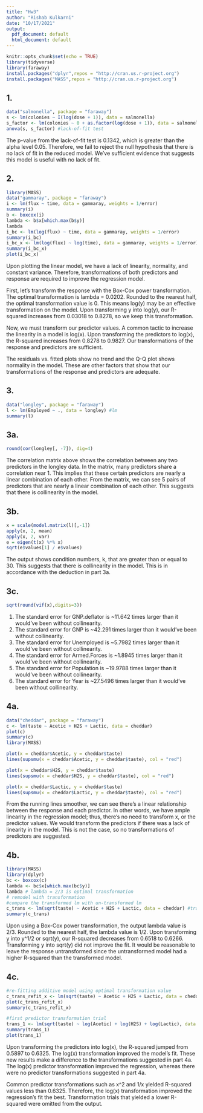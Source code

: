 ```yaml
---
title: "Hw3"
author: "Rishab Kulkarni"
date: "10/17/2021"
output:
  pdf_document: default
  html_document: default
---
```


```r
knitr::opts_chunk$set(echo = TRUE)
library(tidyverse)
library(faraway)
install.packages("dplyr",repos = "http://cran.us.r-project.org")
install.packages("MASS",repos = "http://cran.us.r-project.org")
```

## 1.
```r
data("salmonella", package = "faraway")
s <- lm(colonies ~ I(log(dose + 1)), data = salmonella)
s_factor <- lm(colonies ~ 0 + as.factor(log(dose + 1)), data = salmonella)
anova(s, s_factor) #lack-of-fit test
```

The p-value from the lack-of-fit test is 0.1342, which is greater than the alpha
level 0.05. Therefore, we fail to reject the null hypothesis that there is no 
lack of fit in the reduced model. We've sufficient evidence that suggests this
model is useful with no lack of fit.

## 2.
```r
library(MASS)
data("gammaray", package = "faraway")
i <- lm(flux ~ time, data = gammaray, weights = 1/error)
summary(i)
b <- boxcox(i)
lambda <- b$x[which.max(b$y)]
lambda
i_bc <- lm(log(flux) ~ time, data = gammaray, weights = 1/error)
summary(i_bc)
i_bc_x <- lm(log(flux) ~ log(time), data = gammaray, weights = 1/error)
summary(i_bc_x)
plot(i_bc_x)
```

Upon plotting the linear model, we have a lack of linearity, normality, and
constant variance. Therefore, transformations of both predictors and response
are required to improve the regression model.

First, let's transform the response with the Box-Cox power transformation.
The optimal transformation is lambda = 0.0202. Rounded to the nearest half,
the optimal transformation value is 0. This means log(y) may be an effective transformation on the model. Upon transforming y into log(y), our 
R-squared increases from 0.03018 to 0.8278, so we keep this transformation.

Now, we must transform our predictor values. A common tactic to increase the
linearity in a model is log(x). Upon transforming the predictors to log(x), the
R-squared increases from 0.8278 to 0.9827. Our transformations of the response 
and predictors are sufficient.

The residuals vs. fitted plots show no trend and the Q-Q plot shows normality
in the model. These are other factors that show that our transformations of the
response and predictors are adequate.

## 3.
```r
data("longley", package = "faraway")
l <- lm(Employed ~ ., data = longley) #lm
summary(l)
```

## 3a.
```r
round(cor(longley[, -7]), dig=4)
```

The correlation matrix above shows the correlation between any two predictors
in the longley data. In the matrix, many predictors share a correlation near
1. This implies that these certain predictors are nearly a linear combination
of each other. From the matrix, we can see 5 pairs of predictors that are
nearly a linear combination of each other. This suggests that there is collinearity in the model.

## 3b.
```r
x = scale(model.matrix(l)[,-1])
apply(x, 2, mean) 
apply(x, 2, var)
e = eigen(t(x) %*% x)
sqrt(e$values[1] / e$values)
```

The output shows condition numbers, k, that are greater than or equal to 30.
This suggests that there is collinearity in the model. This is in accordance
with the deduction in part 3a.

## 3c.
```r
sqrt(round(vif(x),digits=3))
```

1) The standard error for GNP.deflator is ~11.642 times larger than it would've 
been without collinearity.
2) The standard error for GNP is ~42.291 times larger than it would've been
without collinearity.
3) The standard error for Unemployed is ~5.7982 times larger than it would've 
been without collinearity.
4) The standard error for Armed.Forces is ~1.8945 times larger than it would've 
been without collinearity.
5) The standard error for Population is ~19.9788 times larger than it would've 
been without collinearity.
6) The standard error for Year is ~27.5496 times larger than it would've been
without collinearity.

## 4a.
```r
data("cheddar", package = "faraway")
c <- lm(taste ~ Acetic + H2S + Lactic, data = cheddar)
plot(c)
summary(c)
library(MASS)

plot(x = cheddar$Acetic, y = cheddar$taste)
lines(supsmu(x = cheddar$Acetic, y = cheddar$taste), col = "red")

plot(x = cheddar$H2S, y = cheddar$taste)
lines(supsmu(x = cheddar$H2S, y = cheddar$taste), col = "red")

plot(x = cheddar$Lactic, y = cheddar$taste)
lines(supsmu(x = cheddar$Lactic, y = cheddar$taste), col = "red")
```

From the running lines smoother, we can see there's a linear relationship
between the response and each predictor. In other words, we have ample linearity
in the regression model; thus, there's no need to transform x, or the predictor
values. We would transform the predictors if there was a lack of linearity in 
the model. This is not the case, so no transformations of predictors are suggested.

## 4b.
```r
library(MASS)
library(dplyr)
bc <- boxcox(c)
lambda <- bc$x[which.max(bc$y)]
lambda # lambda = 2/3 is optimal transformation
# remodel with transformation
#compare the transformed lm with un-transformed lm
c_trans <- lm(sqrt(taste) ~ Acetic + H2S + Lactic, data = cheddar) #transformed
summary(c_trans)
```

Upon using a Box-Cox power transformation, the output lambda value is 2/3.
Rounded to the nearest half, the lambda value is 1/2. Upon transforming y into
y^1/2 or sqrt(y), our R-squared decreases from 0.6518 to 0.6266. Transforming y
into sqrt(y) did not improve the fit. It would be reasonable to leave the 
response untransformed since the untransformed model had a higher R-squared than
the transformed model.

## 4c.
```r
#re-fitting additive model using optimal transformation value
c_trans_refit_x <- lm(sqrt(taste) ~ Acetic + H2S + Lactic, data = cheddar)
plot(c_trans_refit_x)
summary(c_trans_refit_x)

#first predictor transformation trial
trans_1 <- lm(sqrt(taste) ~ log(Acetic) + log(H2S) + log(Lactic), data = cheddar)
summary(trans_1)
plot(trans_1)
```

Upon transforming the predictors into log(x), the R-squared jumped from 0.5897
to 0.6325. The log(x) transformation improved the model's fit. These new results
make a difference to the transformations suggested in part 4a. The log(x) 
predictor transformation improved the regression, whereas there were no 
predictor transformations suggested in part 4a.

Common predictor transformations such as x^2 and 1/x yielded R-squared values
less than 0.6325. Therefore, the log(x) transformation improved the regression's
fit the best. Transformation trials that yielded a lower R-squared were omitted
from the output.


